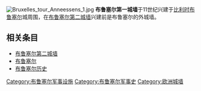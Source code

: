 [[File:Bruxelles_tour_Anneessens_1.jpg|thumb]]
'''布鲁塞尔第一城墙'''于11世纪兴建于[[比利时|比利时]][[布鲁塞尔|布鲁塞尔]]城周围，在[[布鲁塞尔第二城墙|布鲁塞尔第二城墙]]兴建前是布鲁塞尔的外城墙。

== 相关条目 ==
* [[布鲁塞尔第二城墙|布鲁塞尔第二城墙]]
* [[布鲁塞尔|布鲁塞尔]]
* [[布鲁塞尔历史|布鲁塞尔历史]]

{{布魯塞爾-首都大區}}

[[Category:布鲁塞尔军事设施|Category:布鲁塞尔军事设施]]
[[Category:布鲁塞尔军事史|Category:布鲁塞尔军事史]]
[[Category:欧洲城墙|Category:欧洲城墙]]